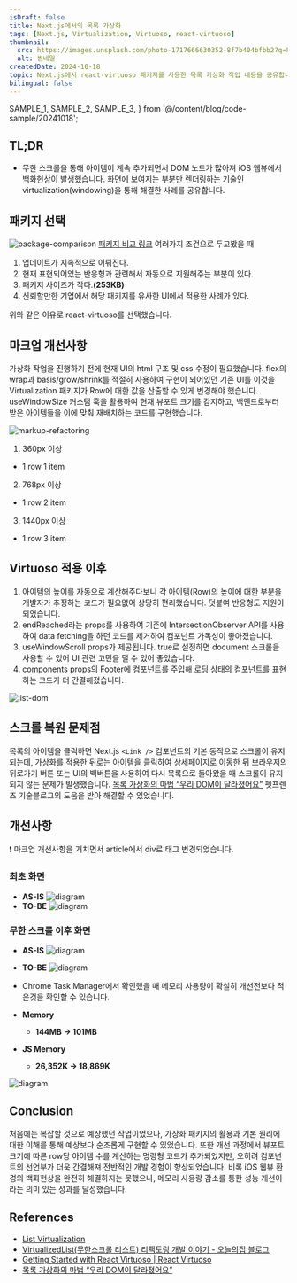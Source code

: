 ```yaml
---
isDraft: false
title: Next.js에서의 목록 가상화
tags: [Next.js, Virtualization, Virtuoso, react-virtuoso]
thumbnail:
  src: https://images.unsplash.com/photo-1717666630352-8f7b404bfbb2?q=80&w=3270&auto=format&fit=crop&ixlib=rb-4.0.3&ixid=M3wxMjA3fDB8MHxwaG90by1wYWdlfHx8fGVufDB8fHx8fA%3D%3D
  alt: 썸네일
createdDate: 2024-10-18
topic: Next.js에서 react-virtuoso 패키지를 사용한 목록 가상화 작업 내용을 공유합니다.
bilingual: false
---
```


  SAMPLE_1,
  SAMPLE_2,
  SAMPLE_3,
} from '@/content/blog/code-sample/20241018';

## TL;DR

- 무한 스크롤을 통해 아이템이 계속 추가되면서 DOM 노드가 많아져 iOS 웹뷰에서 백화현상이 발생했습니다. 화면에 보여지는 부분만 렌더링하는 기술인 virtualization(windowing)을 통해 해결한 사례를 공유합니다.

## 패키지 선택

![package-comparison](/images/blog/20241018/package-comparison.png)
[패키지 비교 링크](https://npmtrends.com/@tanstack/react-virtual-vs-react-virtualized-vs-react-virtuoso-vs-react-window)
여러가지 조건으로 두고봤을 때

1. 업데이트가 지속적으로 이뤄진다.
2. 현재 표현되어있는 반응형과 관련해서 자동으로 지원해주는 부분이 있다.
3. 패키지 사이즈가 작다.**(253KB)**
4. 신뢰할만한 기업에서 해당 패키지를 유사한 UI에서 적용한 사례가 있다.

위와 같은 이유로 react-virtuoso를 선택했습니다.

## 마크업 개선사항

가상화 작업을 진행하기 전에 현재 UI의 html 구조 및 css 수정이 필요했습니다.
flex의 wrap과 basis/grow/shrink를 적절히 사용하여 구현이 되어있던 기존 UI를 이것을 Virtualization 패키지가 Row에 대한 값을 산출할 수 있게 변경해야 했습니다. useWindowSize 커스텀 훅을 활용하여 현재 뷰포트 크기를 감지하고, 백엔드로부터 받은 아이템들을 이에 맞춰 재배치하는 코드를 구현했습니다.

![markup-refactoring](/images/blog/20241018/markup-refactoring.jpg)

1. 360px 이상

- 1 row 1 item

2. 768px 이상

- 1 row 2 item

3. 1440px 이상

- 1 row 3 item

<SyntaxHighlighter code={SAMPLE_1} lang="typescript" />

## Virtuoso 적용 이후

<SyntaxHighlighter code={SAMPLE_2} lang="tsx" />

1. 아이템의 높이를 자동으로 계산해주다보니 각 아이템(Row)의 높이에 대한 부분을 개발자가 추정하는 코드가 필요없어 상당히 편리했습니다. 덧붙여 반응형도 지원이 되었습니다.
2. endReached라는 props를 사용하여 기존에 IntersectionObserver API를 사용하여 data fetching을 하던 코드를 제거하여 컴포넌트 가독성이 좋아졌습니다.
3. useWindowScroll props가 제공됩니다. true로 설정하면 document 스크롤을 사용할 수 있어 UI 관련 고민을 덜 수 있어 좋았습니다.
4. components props의 Footer에 컴포넌트를 주입해 로딩 상태의 컴포넌트를 표현하는 코드가 더 간결해졌습니다.

![list-dom](/images/blog/20241018/list-dom.gif)

## 스크롤 복원 문제점

목록의 아이템을 클릭하면 Next.js `<Link />` 컴포넌트의 기본 동작으로 스크롤이 유지되는데, 가상화를 적용한 뒤로는 아이템을 클릭하여 상세페이지로 이동한 뒤 브라우저의 뒤로가기 버튼 또는 UI의 백버튼을 사용하여 다시 목록으로 돌아왔을 때 스크롤이 유지되지 않는 문제가 발생했습니다. [목록 가상화의 마법 “우리 DOM이 달라졌어요”](https://techblog.pet-friends.co.kr/%EB%AA%A9%EB%A1%9D-%EA%B0%80%EC%83%81%ED%99%94%EC%9D%98-%EB%A7%88%EB%B2%95-%EC%9A%B0%EB%A6%AC-dom%EC%9D%B4-%EB%8B%AC%EB%9D%BC%EC%A1%8C%EC%96%B4%EC%9A%94-f8d0bca4681a) 펫프렌즈 기술블로그의 도움을 받아 해결할 수 있었습니다.

<SyntaxHighlighter code={SAMPLE_3} lang="typescript" />

## 개선사항

❗️ 마크업 개선사항을 거치면서 article에서 div로 태그 변경되었습니다.

### 최초 화면

- **AS-IS**
  ![diagram](/images/blog/20241018/first-screen-as-is.png)
- **TO-BE**
  ![diagram](/images/blog/20241018/first-screen-to-be.png)

### 무한 스크롤 이후 화면

- **AS-IS**
  ![diagram](/images/blog/20241018/infinite-scroll-as-is.png)
- **TO-BE**
  ![diagram](/images/blog/20241018/infinite-scroll-to-be.png)

- Chrome Task Manager에서 확인했을 때 메모리 사용량이 확실히 개선전보다 적은것을 확인할 수 있습니다.
- **Memory**
  - **144MB -> 101MB**
- **JS Memory**
  - **26,352K -> 18,869K**

![diagram](/images/blog/20241018/memory.png)

## Conclusion

처음에는 복잡할 것으로 예상했던 작업이었으나, 가상화 패키지의 활용과 기본 원리에 대한 이해를 통해 예상보다 순조롭게 구현할 수 있었습니다.
또한 개선 과정에서 뷰포트 크기에 따른 row당 아이템 수를 계산하는 명령형 코드가 추가되었지만, 오히려 컴포넌트의 선언부가 더욱 간결해져 전반적인 개발 경험이 향상되었습니다.
비록 iOS 웹뷰 환경의 백화현상을 완전히 해결하지는 못했으나, 메모리 사용량 감소를 통한 성능 개선이라는 의미 있는 성과를 달성했습니다.

## References

- [List Virtualization](https://www.patterns.dev/vanilla/virtual-lists)
- [VirtualizedList(무한스크롤 리스트) 리팩토링 개발 이야기 - 오늘의집 블로그](https://www.bucketplace.com/post/2024-09-11-virtualizedlist-%EB%AC%B4%ED%95%9C%EC%8A%A4%ED%81%AC%EB%A1%A4-%EB%A6%AC%EC%8A%A4%ED%8A%B8-%EB%A6%AC%ED%8C%A9%ED%86%A0%EB%A7%81-%EA%B0%9C%EB%B0%9C-%EC%9D%B4%EC%95%BC%EA%B8%B0/)
- [Getting Started with React Virtuoso | React Virtuoso](https://virtuoso.dev/)
- [목록 가상화의 마법 “우리 DOM이 달라졌어요”](https://techblog.pet-friends.co.kr/%EB%AA%A9%EB%A1%9D-%EA%B0%80%EC%83%81%ED%99%94%EC%9D%98-%EB%A7%88%EB%B2%95-%EC%9A%B0%EB%A6%AC-dom%EC%9D%B4-%EB%8B%AC%EB%9D%BC%EC%A1%8C%EC%96%B4%EC%9A%94-f8d0bca4681a)
